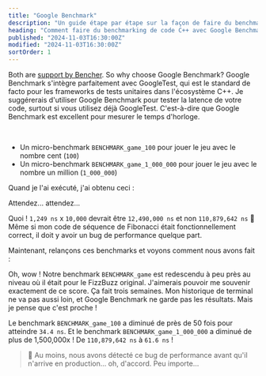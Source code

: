```yaml
---
title: "Google Benchmark"
description: "Un guide étape par étape sur la façon de faire du benchmarking de code C++ avec Google Benchmark"
heading: "Comment faire du benchmarking de code C++ avec Google Benchmark"
published: "2024-11-03T16:30:00Z"
modified: "2024-11-03T16:30:00Z"
sortOrder: 1
---
```



<Benchmarking />

<FizzBuzzCpp />

<StepByStepCpp />

<MicroVsMacro />

<BenchmarkingCpp />

Both are [support by Bencher](/fr/docs/explanation/adapters/).
So why choose Google Benchmark?
Google Benchmark s'intègre parfaitement avec GoogleTest,
qui est le standard de facto pour les frameworks de tests unitaires dans l'écosystème C++.
Je suggérerais d'utiliser Google Benchmark pour tester la latence de votre code,
surtout si vous utilisez déjà GoogleTest.
C'est-à-dire que Google Benchmark est excellent pour mesurer le temps d'horloge.

<FizzBuzzRefactor />

<BenchmarkingFizzBuzz />

<FizzBuzzFibonacciCpp>
  <PlayGameCode />
</FizzBuzzFibonacciCpp>

<BenchmarkingFizzBuzzFibonacci />

<FizzBuzzFibonacciOpenCpp>
    <FizzBuzzFibonacciOpenCode />
</FizzBuzzFibonacciOpenCpp>

<TheEnd />

<br />

<OnFire />

<TestGameOnFireCode />

- Un micro-benchmark `BENCHMARK_game_100` pour jouer le jeu avec le nombre cent (`100`)
- Un micro-benchmark `BENCHMARK_game_1_000_000` pour jouer le jeu avec le nombre un million (`1_000_000`)

Quand je l'ai exécuté, j'ai obtenu ceci :

<BenchmarkGameOnFireOutputStart />

Attendez... attendez...

<BenchmarkGameOnFireOutput />

Quoi ! `1,249 ns` x `10,000` devrait être `12,490,000 ns` et non `110,879,642 ns` 🤯
Même si mon code de séquence de Fibonacci était fonctionnellement correct, il doit y avoir un bug de performance quelque part.

<FizzBuzzFibonacciFix />

Maintenant, relançons ces benchmarks et voyons comment nous avons fait :

<BenchmarkGameFixOutput />

Oh, wow ! Notre benchmark `BENCHMARK_game` est redescendu à peu près au niveau où il était pour le FizzBuzz original.
J'aimerais pouvoir me souvenir exactement de ce score. Ça fait trois semaines.
Mon historique de terminal ne va pas aussi loin, et Google Benchmark ne garde pas les résultats.
Mais je pense que c'est proche !

Le benchmark `BENCHMARK_game_100` a diminué de près de 50 fois pour atteindre `34.4 ns`.
Et le benchmark `BENCHMARK_game_1_000_000` a diminué de plus de 1,500,000x ! De `110,879,642 ns` à `61.6 ns` !

> 🐰 Au moins, nous avons détecté ce bug de performance avant qu'il n'arrive en production... oh, d'accord. Peu importe...

<CatchInCi />

<CatchInCiOutput />

<CatchInCiPlot />

<CatchInCiPlotRustBench title="Comment faire du benchmarking de C++ avec Google Benchmark" />

<BencherFooter />